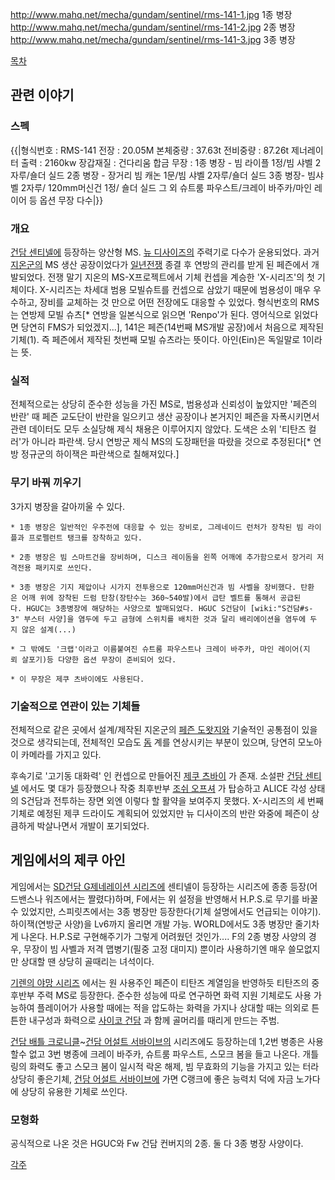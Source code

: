 http://www.mahq.net/mecha/gundam/sentinel/rms-141-1.jpg
1종 병장
http://www.mahq.net/mecha/gundam/sentinel/rms-141-2.jpg
2종 병장
http://www.mahq.net/mecha/gundam/sentinel/rms-141-3.jpg
3종 병장

[[목차]]

== 관련 이야기 ==
=== 스펙 ===
{{|형식번호 : RMS-141
전장 : 20.05M
본체중량 : 37.63t
전비중량 : 87.26t
제너레이터 출력 : 2160kw
장갑재질 : 건다리움 합금
무장 : 1종 병장 - 빔 라이플 1정/빔 샤벨 2자루/숄더 실드
2종 병장 - 장거리 빔 캐논 1문/빔 샤벨 2자루/숄더 실드 
3종 병장- 빔샤벨 2자루/ 120mm머신건 1정/ 숄더 실드 
그 외 슈트룸 파우스트/크레이 바주카/마인 레이어 등 옵션 무장 다수|}}

=== 개요 ===
[[건담 센티넬]]에 등장하는 양산형 MS. [[뉴 디사이즈]]의 주력기로 다수가 운용되었다. 과거 [[지온]]군의 MS 생산 공장이었다가 [[일년전쟁]] 종결 후 연방의 관리를 받게 된 페즌에서 개발되었다. 전쟁 말기 지온의 MS-X프로젝트에서 기체 컨셉을 계승한 'X-시리즈'의 첫 기체이다. X-시리즈는 차세대 범용 모빌슈트를 컨셉으로 삼았기 때문에 범용성이 매우 우수하고, 장비를 교체하는 것 만으로 어떤 전장에도 대응할 수 있었다. 형식번호의 RMS는 연방제 모빌 슈츠[* 연방을 일본식으로 읽으면 'Renpo'가 된다. 영어식으로 읽었다면 당연히 FMS가 되었겠지...], 141은 페즌(14번째 MS개발 공장)에서 처음으로 제작된 기체(1). 즉 페즌에서 제작된 첫번째 모빌 슈츠라는 뜻이다. 아인(Ein)은 독일말로 1이라는 뜻. 

=== 실적 ===
전체적으로는 상당히 준수한 성능을 가진 MS로, 범용성과 신뢰성이 높았지만 '페즌의 반란' 때 페즌 교도단이 반란을 일으키고 생산 공장이나 본거지인 페즌을 자폭시키면서 관련 데이터도 모두 소실당해 제식 채용은 이루어지지 않았다. 도색은 소위 '티탄즈 컬러'가 아니라 파란색. 당시 연방군 제식 MS의 도장패턴을 따랐을 것으로 추정된다[* 연방 정규군의 하이잭은 파란색으로 칠해져있다.]
=== 무기 바꿔 끼우기 ===
3가지 병장을 갈아끼울 수 있다. 

 * 1종 병장은 일반적인 우주전에 대응할 수 있는 장비로, 그레네이드 런처가 장착된 빔 라이플과 프로펠런트 탱크를 장착하고 있다. 

 * 2종 병장은 빔 스마트건을 장비하며, 디스크 레이돔을 왼쪽 어깨에 추가함으로서 장거리 저격전용 패키지로 쓰인다. 

 * 3종 병장은 기지 제압이나 시가지 전투용으로 120mm머신건과 빔 사벨을 장비했다. 탄환은 어깨 위에 장착된 드럼 탄창(장탄수는 360~540발)에서 급탄 벨트를 통해서 공급된다. HGUC는 3종병장에 해당하는 사양으로 발매되었다. HGUC S건담이 [wiki:"S건담#s-3" 부스터 사양]을 염두에 두고 금형에 스위치를 배치한 것과 달리 배리에이션을 염두에 두지 않은 설계(...)

 * 그 밖에도 '크랩'이라고 이름붙여진 슈트룸 파우스트나 크레이 바주카, 마인 레이어(지뢰 살포기)등 다양한 옵션 무장이 준비되어 있다.

 * 이 무장은 제쿠 츠바이에도 사용된다. 

=== 기술적으로 연관이 있는 기체들 ===
전체적으로 같은 곳에서 설계/제작된 지온군의 [[페즌 도왓지]]와 기술적인 공통점이 있을 것으로 생각되는데, 전체적인 모습도 [[돔]] 계를 연상시키는 부분이 있으며, 당연히 모노아이 카메라를 가지고 있다.

후속기로 '고기동 대화력' 인 컨셉으로 만들어진 [[제쿠 츠바이]] 가 존재. 소설판 [[건담 센티넬]] 에서도 몇 대가 등장했으나 작중 최후반부 [[조쉬 오프셔]] 가 탑승하고 ALICE 각성 상태의 S건담과 전투하는 장면 외엔 이렇다 할 활약을 보여주지 못했다. X-시리즈의 세 번째 기체로 예정된 제쿠 드라이도 계획되어 있었지만 뉴 디사이즈의 반란 와중에 페즌이 상큼하게 박살나면서 개발이 포기되었다.

== 게임에서의 제쿠 아인 ==
게임에서는 [[SD건담 G제네레이션 시리즈]]에 센티넬이 등장하는 시리즈에 종종 등장(어드밴스나 워즈에서는 짤렸다)하며, F에서는 위 설정을 반영해서 H.P.S.로 무기를 바꿀 수 있었지만, 스피릿츠에서는 3종 병장만 등장한다(기체 설명에서도 언급되는 이야기). 하이잭(연방군 사양)을 Lv6까지 올리면 개발 가능. WORLD에서도 3종 병장만 줄기차게 나온다. H.P.S로 구현해주기가 그렇게 어려웠던 것인가....
F의 2종 병장 사양의 경우, 무장이 빔 사벨과 저격 맵병기(필중 고정 대미지) 뿐이라 사용하기엔 매우 쓸모없지만 상대할 땐 상당히 골때리는 녀석이다.

[[기렌의 야망 시리즈]] 에서는 원 사용주인 페즌이 티탄즈 계열임을 반영하듯 티탄즈의 중후반부 주력 MS로 등장한다. 준수한 성능에 따로 연구하면 화력 지원 기체로도 사용 가능하여 플레이어가 사용할 때에는 적을 압도하는 화력을 가지나 상대할 때는 의외로 튼튼한 내구성과 화력으로 [[사이코 건담]] 과 함께 골머리를 때리게 만드는 주범.

[[건담 배틀 크로니클]]~[[건담 어설트 서바이브]]의 시리즈에도 등장하는데 1,2번 병종은 사용 할수 없고 3번 병종에 크레이 바주카, 슈트룸 파우스트, 스모크 봄을 들고 나온다. 개틀링의 화력도 좋고 스모크 봄이 일시적 락온 해제, 빔 무효화의 기능을 가지고 있는 터라 상당히 좋은기체, [[건담 어설트 서바이브]]에 가면 C랭크에 좋은 능력치 덕에 자금 노가다에 상당히 유용한 기체로 쓰인다. 

=== 모형화 ===
공식적으로 나온 것은 HGUC와 Fw 건담 컨버지의 2종. 둘 다 3종 병장 사양이다.


[[각주]]
